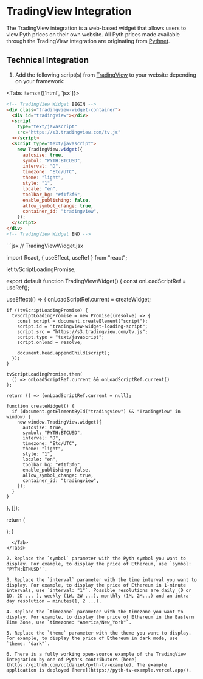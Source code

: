 
# TradingView Integration

The TradingView integration is a web-based widget that allows users to view Pyth prices on their own website. All Pyth prices made available through the TradingView integration are originating from [Pythnet](../pythnet-price-feeds/pythnet-price-feeds.md).

## Technical Integration

1. Add the following script(s) from [TradingView](https://www.tradingview.com/widget/advanced-chart/) to your website depending on your framework:

<Tabs items={['html', 'jsx']}>
  <Tab>
```html
<!-- TradingView Widget BEGIN -->
<div class="tradingview-widget-container">
  <div id="tradingview"></div>
  <script
    type="text/javascript"
    src="https://s3.tradingview.com/tv.js"
  ></script>
  <script type="text/javascript">
    new TradingView.widget({
      autosize: true,
      symbol: "PYTH:BTCUSD",
      interval: "D",
      timezone: "Etc/UTC",
      theme: "light",
      style: "1",
      locale: "en",
      toolbar_bg: "#f1f3f6",
      enable_publishing: false,
      allow_symbol_change: true,
      container_id: "tradingview",
    });
  </script>
</div>
<!-- TradingView Widget END -->
```
</Tab>
  <Tab>
```jsx
// TradingViewWidget.jsx

import React, { useEffect, useRef } from "react";

let tvScriptLoadingPromise;

export default function TradingViewWidget() {
  const onLoadScriptRef = useRef();

useEffect(() => {
onLoadScriptRef.current = createWidget;

    if (!tvScriptLoadingPromise) {
      tvScriptLoadingPromise = new Promise((resolve) => {
        const script = document.createElement("script");
        script.id = "tradingview-widget-loading-script";
        script.src = "https://s3.tradingview.com/tv.js";
        script.type = "text/javascript";
        script.onload = resolve;

        document.head.appendChild(script);
      });
    }

    tvScriptLoadingPromise.then(
      () => onLoadScriptRef.current && onLoadScriptRef.current()
    );

    return () => (onLoadScriptRef.current = null);

    function createWidget() {
      if (document.getElementById("tradingview") && "TradingView" in window) {
        new window.TradingView.widget({
          autosize: true,
          symbol: "PYTH:BTCUSD",
          interval: "D",
          timezone: "Etc/UTC",
          theme: "light",
          style: "1",
          locale: "en",
          toolbar_bg: "#f1f3f6",
          enable_publishing: false,
          allow_symbol_change: true,
          container_id: "tradingview",
        });
      }
    }

}, []);

return (

<div className="tradingview-widget-container">
  <div id="tradingview" />
</div>
); }

```
  </Tab>
</Tabs>

2. Replace the `symbol` parameter with the Pyth symbol you want to display. For example, to display the price of Ethereum, use `symbol: "PYTH:ETHUSD"`.

3. Replace the `interval` parameter with the time interval you want to display. For example, to display the price of Ethereum in 1-minute intervals, use `interval: "1"`. Possible resolutions are daily (D or 1D, 2D ... ), weekly (1W, 2W ...), monthly (1M, 2M...) and an intra-day resolution – minutes(1, 2 ...).

4. Replace the `timezone` parameter with the timezone you want to display. For example, to display the price of Ethereum in the Eastern Time Zone, use `timezone: "America/New_York"`.

5. Replace the `theme` parameter with the theme you want to display. For example, to display the price of Ethereum in dark mode, use `theme: "dark"`.

6. There is a fully working open-source example of the TradingView integration by one of Pyth's contributors [here](https://github.com/cctdaniel/pyth-tv-example). The example application is deployed [here](https://pyth-tv-example.vercel.app/).
